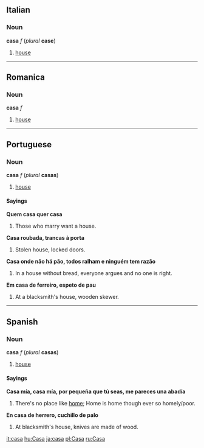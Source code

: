 ==Italian==
===Noun===
'''casa''' ''f'' (''plural'' '''case''')

#[[house]]

----
==Romanica==
===Noun===
'''casa''' ''f''

#[[house]]

----
==Portuguese==
===Noun===
'''casa''' ''f'' (''plural'' '''casas''')

#[[house]]

====Sayings====
'''Quem casa quer casa'''

#Those who marry want a house.

'''Casa roubada, trancas à porta'''

#Stolen house, locked doors.

'''Casa onde não há pão, todos ralham e ninguém tem razão'''

#In a house without bread, everyone argues and no one is right.

'''Em casa de ferreiro, espeto de pau'''

#At a blacksmith's house, wooden skewer.

----
==Spanish==
===Noun===
'''casa''' ''f'' (''plural'' '''casas''')

#[[house]]

====Sayings====
'''Casa mía, casa mía, por pequeña que tú seas, me pareces una abadía'''

#There's no place like [[home]]; Home is home though ever so homely/poor.

'''En casa de herrero, cuchillo de palo'''

#At blacksmith's house, knives are made of wood. 
<!--the French does not belong on this page
*French: À chaque [[oiseau]] son [[nid]] paraît beau.
-->

[[it:casa]]
[[hu:Casa]]
[[ja:casa]]
[[pl:Casa]]
[[ru:Casa]]